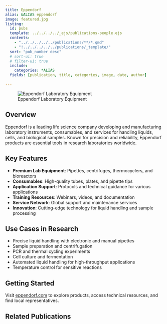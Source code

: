 ```yaml
---
title: Eppendorf
alias: &ALIAS eppendorf
image: featured.jpg
listing:
  id: pubs
  template: ../../../../_ejs/publications-people.ejs 
  contents: 
    - "../../../../../publications/**/*.qmd"
    - "!../../../../../publications/_template/"
  sort: "pub_number desc"
  # sort-ui: true
  # filter-ui: true
  include:
    categories: *ALIAS
  fields: [publication, title, categories, image, date, author]

---
```


![Eppendorf Laboratory Equipment](featured.jpg)

## Overview

Eppendorf is a leading life science company developing and manufacturing laboratory instruments, consumables, and services for handling liquids, cells, and biological samples. Known for precision and reliability, Eppendorf products are essential tools in research laboratories worldwide.

## Key Features

- **Premium Lab Equipment**: Pipettes, centrifuges, thermocyclers, and bioreactors
- **Consumables**: High-quality tubes, plates, and pipette tips
- **Application Support**: Protocols and technical guidance for various applications
- **Training Resources**: Webinars, videos, and documentation
- **Service Network**: Global support and maintenance services
- **Innovation**: Cutting-edge technology for liquid handling and sample processing

## Use Cases in Research

- Precise liquid handling with electronic and manual pipettes
- Sample preparation and centrifugation
- PCR and thermal cycling experiments
- Cell culture and fermentation
- Automated liquid handling for high-throughput applications
- Temperature control for sensitive reactions

## Getting Started

Visit [eppendorf.com](https://www.eppendorf.com) to explore products, access technical resources, and find local representatives.

## Related Publications

:::{#pubs}
:::